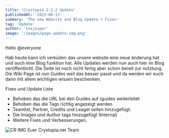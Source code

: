 ```yaml
---
title: 'Crystopia 2.2.2 Update'
publishedAt: '2023-06-13'
summary: 'The new Website and Blog Update + Fixes'
tag: 'Update'
author: 'tnsjesper'
image: '/images/page-update-img.png'
---
```


Hello @everyone

Hab heute kann ich verküden das unsere website eine neue änderung hat und auch eine Blog funktion hat.
Alle Updates werden nun auch hier im Blog veröffentlicht. Die Seite ist noch nicht fertig aber schon bereit zur nutztung.
Die Wiki Page ist nun Guides weil das besser passt und da werden wir euch dann mit allem wichtigen wissen beschenken.

Fixes und Update Liste

- Behoben das die URL bei den Guides auf /guides weiterleitet
- Behoben das die Tags richtig angezeigt werden
- Teamlist, Partner, Credits und Leagel seiten hinzugefügt.
- Die Images und Author tags hinzugefügt (Internal)
- Weitere Fixes und Verbesserungen.

<img src="/images/crystopia.png" alt="CR IMG" className="h-auto max-w-xs w-1"/> Euer Crystopia.net
Team
